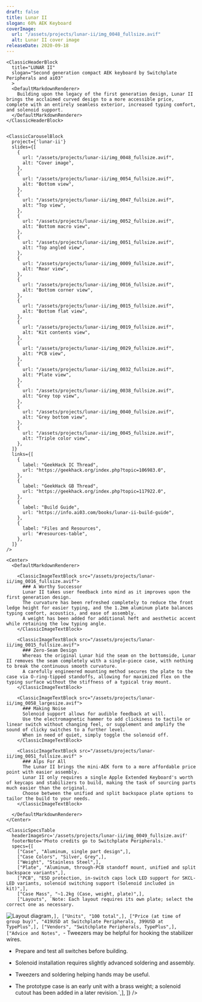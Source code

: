 ```yaml
---
draft: false
title: Lunar II
slogan: 60% AEK Keyboard
coverImage:
  url: "/assets/projects/lunar-ii/img_0048_fullsize.avif"
  alt: Lunar II cover image
releaseDate: 2020-09-18
---
```


<DefaultLayout title={frontmatter.title}>

  <ClassicBlurredHeader src={frontmatter.coverImage.url} />

  <div class="container mx-auto">

    <ClassicHeaderBlock 
      title="LUNAR II"
      slogan="Second generation compact AEK keyboard by Switchplate Peripherals and ai03"
      >
      <DefaultMarkdownRenderer>
        Building upon the legacy of the first generation design, Lunar II brings the acclaimed curved design to a more accessible price, complete with an entirely seamless exterior, increased typing comfort, and solenoid support.
      </DefaultMarkdownRenderer>
    </ClassicHeaderBlock>


    <ClassicCarouselBlock 
      project={'lunar-ii'} 
      slides={[
        {
          url: "/assets/projects/lunar-ii/img_0048_fullsize.avif",
          alt: "Cover image",
        },
        {
          url: "/assets/projects/lunar-ii/img_0054_fullsize.avif",
          alt: "Bottom view",
        },
        {
          url: "/assets/projects/lunar-ii/img_0047_fullsize.avif",
          alt: "Top view",
        },
        {
          url: "/assets/projects/lunar-ii/img_0052_fullsize.avif",
          alt: "Bottom macro view",
        },
        {
          url: "/assets/projects/lunar-ii/img_0051_fullsize.avif",
          alt: "Top angled view",
        },
        {
          url: "/assets/projects/lunar-ii/img_0009_fullsize.avif",
          alt: "Rear view",
        },
        {
          url: "/assets/projects/lunar-ii/img_0016_fullsize.avif",
          alt: "Bottom corner view",
        },
        {
          url: "/assets/projects/lunar-ii/img_0015_fullsize.avif",
          alt: "Bottom flat view",
        },
        {
          url: "/assets/projects/lunar-ii/img_0019_fullsize.avif",
          alt: "Kit contents view",
        },
        {
          url: "/assets/projects/lunar-ii/img_0029_fullsize.avif",
          alt: "PCB view",
        },
        {
          url: "/assets/projects/lunar-ii/img_0032_fullsize.avif",
          alt: "Plate view",
        },
        {
          url: "/assets/projects/lunar-ii/img_0038_fullsize.avif",
          alt: "Grey top view",
        },
        {
          url: "/assets/projects/lunar-ii/img_0040_fullsize.avif",
          alt: "Grey bottom view",
        },
        {
          url: "/assets/projects/lunar-ii/img_0045_fullsize.avif",
          alt: "Triple color view",
        },
      ]} 
      links={[
        {
          label: "GeekHack IC Thread",
          url: "https://geekhack.org/index.php?topic=106983.0",
        },
        {
          label: "GeekHack GB Thread",
          url: "https://geekhack.org/index.php?topic=117922.0",
        },
        {
          label: "Build Guide",
          url: "https://info.ai03.com/books/lunar-ii-build-guide",
        },
        {
          label: "Files and Resources",
          url: "#resources-table",
        },
      ]}
    />

    <Center>
      <DefaultMarkdownRenderer>

        <ClassicImageTextBlock src="/assets/projects/lunar-ii/img_0016_fullsize.avif">
          ### A Worthy Successor
          Lunar II takes user feedback into mind as it improves upon the first generation design.  
          The curvature has been refreshed completely to reduce the front ledge height for easier typing, and the 1.2mm aluminum plate balances typing comfort, acoustics, and ease of assembly.  
          A weight has been added for additional heft and aesthetic accent while retaining the low typing angle.
        </ClassicImageTextBlock>

        <ClassicImageTextBlock src="/assets/projects/lunar-ii/img_0015_fullsize.avif">
          ### Zero-Seam Design
          Whereas the original Lunar hid the seam on the bottomside, Lunar II removes the seam completely with a single-piece case, with nothing to break the continuous smooth curvature.  
          A carefully engineered mounting method secures the plate to the case via O-ring-tipped standoffs, allowing for maximized flex on the typing surface without the stiffness of a typical tray mount.
        </ClassicImageTextBlock> 

        <ClassicImageTextBlock src="/assets/projects/lunar-ii/img_0058_largesize.avif">
          ### Making Noise
          Solenoid support allows for audible feedback at will.
          Use the electromagnetic hammer to add clickiness to tactile or linear switch without changing feel, or supplement and amplify the sound of clicky switches to a further level.
          When in need of quiet, simply toggle the solenoid off. 
        </ClassicImageTextBlock> 

        <ClassicImageTextBlock src="/assets/projects/lunar-ii/img_0051_fullsize.avif" >
          ### Alps For All
          The Lunar II brings the mini-AEK form to a more affordable price point with easier assembly.  
          Lunar II only requires a single Apple Extended Keyboard's worth of keycaps and stabilizers to build, making the task of sourcing parts much easier than the original.  
          Choose between the unified and split backspace plate options to tailor the build to your needs.
        </ClassicImageTextBlock>

      </DefaultMarkdownRenderer>
    </Center>

    <ClassicSpecsTable 
      headerImageSrc='/assets/projects/lunar-ii/img_0049_fullsize.avif' 
      footerNote='Photo credits go to Switchplate Peripherals.'
      specs={[
        ["Case", "Aluminum, single part design",],
        ["Case Colors", "Silver, Grey",],
        ["Weight", "Stainless Steel",],
        ["Plate", "Aluminum, through-PCB standoff mount, unified and split backspace variants",],
        ["PCB", "ESD protection, in-switch caps lock LED support for SKCL-LED variants, solenoid switching support (Solenoid included in kit)",],
        ["Case Mass", "~1.2kg (Case, weight, plate)",],
        ["Layouts", `Note: Each layout requires its own plate; select the correct one as necessary.  
![Layout diagram](/assets/projects/lunar-ii/img_0060_largesize.png)`,],
        ["Units", "100 total",],
        ["Price (at time of group buy)", "419USD at Switchplate Peripherals, 399USD at TypePlus",],
        ["Vendors", "Switchplate Peripherals, TypePlus",],
        ["Advice and Notes", `- Tweezers may be helpful for hooking the stabilizer wires. 
- Prepare and test all switches before building. 
- Solenoid installation requires slightly advanced soldering and assembly. 
- Tweezers and soldering helping hands may be useful. 
- The prototype case is an early unit with a brass weight; a solenoid cutout has been added in a later revision.`,],
    ]} />

    <ClassicResourcesTable project='lunar-ii' />

  </div>

</DefaultLayout>